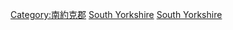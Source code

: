 [[Category:南約克郡|Category:南約克郡]]
[[Category:英格蘭各郡地理|South Yorkshire]]
[[Category:約克郡地理|South Yorkshire]]
